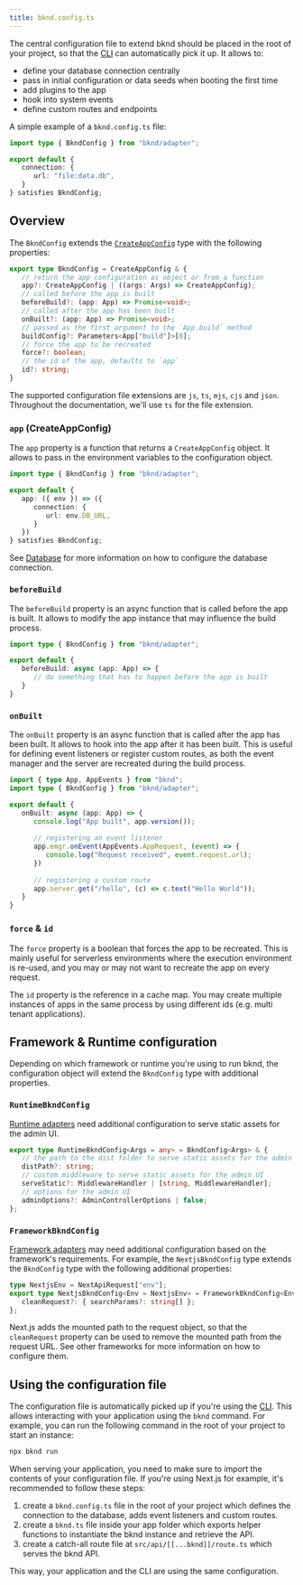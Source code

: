 ```yaml
---
title: bknd.config.ts
---
```


The central configuration file to extend bknd should be placed in the root of your project, so that the [CLI](/usage/cli#using-configuration-file-bknd-config) can automatically pick it up. It allows to:
* define your database connection centrally
* pass in initial configuration or data seeds when booting the first time
* add plugins to the app
* hook into system events
* define custom routes and endpoints


A simple example of a `bknd.config.ts` file:

```typescript bknd.config.ts
import type { BkndConfig } from "bknd/adapter";

export default {
   connection: {
      url: "file:data.db",
   }
} satisfies BkndConfig;
```

## Overview

The `BkndConfig` extends the [`CreateAppConfig`](/usage/introduction#configuration-createappconfig) type with the following properties:

```typescript
export type BkndConfig = CreateAppConfig & {
   // return the app configuration as object or from a function
   app?: CreateAppConfig | ((args: Args) => CreateAppConfig);
   // called before the app is built
   beforeBuild?: (app: App) => Promise<void>;
   // called after the app has been built
   onBuilt?: (app: App) => Promise<void>;
   // passed as the first argument to the `App.build` method
   buildConfig?: Parameters<App["build"]>[0];
   // force the app to be recreated
   force?: boolean;
   // the id of the app, defaults to `app`
   id?: string;
}
```


The supported configuration file extensions are `js`, `ts`, `mjs`, `cjs` and `json`. Throughout the documentation, we'll use `ts` for the file extension.

### `app` (CreateAppConfig)
The `app` property is a function that returns a `CreateAppConfig` object. It allows to pass in the environment variables to the configuration object.

```typescript
import type { BkndConfig } from "bknd/adapter";

export default {
   app: ({ env }) => ({
      connection: {
         url: env.DB_URL,
      }
   })
} satisfies BkndConfig;
```

See [Database](/usage/database) for more information on how to configure the database connection.

### `beforeBuild`
The `beforeBuild` property is an async function that is called before the app is built. It allows to modify the app instance that may influence the build process.

```typescript
import type { BkndConfig } from "bknd/adapter";

export default {
   beforeBuild: async (app: App) => {
      // do something that has to happen before the app is built
   }
}
```

### `onBuilt`
The `onBuilt` property is an async function that is called after the app has been built. It allows to hook into the app after it has been built. This is useful for defining event listeners or register custom routes, as both the event manager and the server are recreated during the build process.

```typescript
import { type App, AppEvents } from "bknd";
import type { BkndConfig } from "bknd/adapter";

export default {
   onBuilt: async (app: App) => {
      console.log("App built", app.version());
      
      // registering an event listener
      app.emgr.onEvent(AppEvents.AppRequest, (event) => {
         console.log("Request received", event.request.url);
      })
      
      // registering a custom route
      app.server.get("/hello", (c) => c.text("Hello World"));
   }
}
```

### `force` & `id`
The `force` property is a boolean that forces the app to be recreated. This is mainly useful for serverless environments where the execution environment is re-used, and you may or may not want to recreate the app on every request.

The `id` property is the reference in a cache map. You may create multiple instances of apps in the same process by using different ids (e.g. multi tenant applications).

## Framework & Runtime configuration

Depending on which framework or runtime you're using to run bknd, the configuration object will extend the `BkndConfig` type with additional properties.

### `RuntimeBkndConfig`

[Runtime adapters](/integration/runtime) need additional configuration to serve static assets for the admin UI.

```typescript
export type RuntimeBkndConfig<Args = any> = BkndConfig<Args> & {
   // the path to the dist folder to serve static assets for the admin UI
   distPath?: string;
   // custom middleware to serve static assets for the admin UI
   serveStatic?: MiddlewareHandler | [string, MiddlewareHandler];
   // options for the admin UI
   adminOptions?: AdminControllerOptions | false;
};
```

### `FrameworkBkndConfig`

[Framework adapters](/integration/framework) may need additional configuration based on the framework's requirements. For example, the `NextjsBkndConfig` type extends the `BkndConfig` type with the following additional properties:

```typescript
type NextjsEnv = NextApiRequest["env"];
export type NextjsBkndConfig<Env = NextjsEnv> = FrameworkBkndConfig<Env> & {
   cleanRequest?: { searchParams?: string[] };
};
```

Next.js adds the mounted path to the request object, so that the `cleanRequest` property can be used to remove the mounted path from the request URL. See other frameworks for more information on how to configure them.


## Using the configuration file

The configuration file is automatically picked up if you're using the [CLI](/usage/cli). This allows interacting with your application using the `bknd` command. For example, you can run the following command in the root of your project to start an instance:

```bash
npx bknd run
```

When serving your application, you need to make sure to import the contents of your configuration file. If you're using Next.js for example, it's recommended to follow these steps:

1. create a `bknd.config.ts` file in the root of your project which defines the connection to the database, adds event listeners and custom routes.
2. create a `bknd.ts` file inside your app folder which exports helper functions to instantiate the bknd instance and retrieve the API.
3. create a catch-all route file at `src/api/[[...bknd]]/route.ts` which serves the bknd API.

This way, your application and the CLI are using the same configuration.